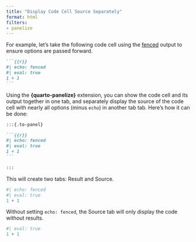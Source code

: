 ```yaml
---
title: "Display Code Cell Source Separately"
format: html
filters:
- panelize
---
```


For example, let's take the following code cell using the [fenced](https://quarto.org/docs/computations/execution-options.html#fenced-echo) output to ensure options are passed forward.

````md
```{{r}}
#| echo: fenced
#| eval: true
1 + 1
```
````

Using the **{quarto-panelize}** extension, you can show the code cell and its output together in one tab, and separately display the source of the code cell with nearly all options (minus `echo`) in another tab tab. Here's how it can be done:

````md
:::{.to-panel}

```{{r}}
#| echo: fenced
#| eval: true
1 + 1
```

:::
````

This will create two tabs: Result and Source.

:::{.to-panel}

```r
#| echo: fenced
#| eval: true
1 + 1
```

:::

Without setting `echo: fenced`, the Source tab will only display the code without results.

:::{.to-panel}


```r
#| eval: true
1 + 1
```

:::

